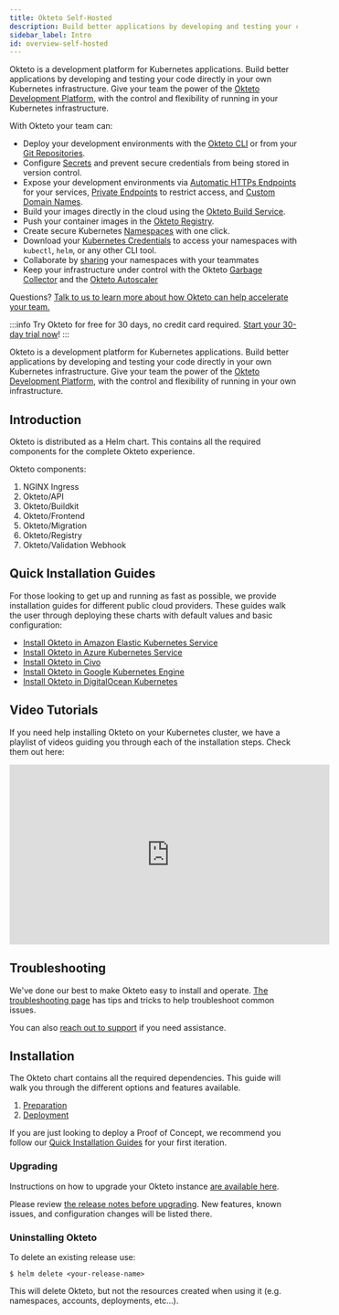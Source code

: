 ```yaml
---
title: Okteto Self-Hosted
description: Build better applications by developing and testing your code directly on your Kubernetes infrastructure
sidebar_label: Intro
id: overview-self-hosted
---
```


Okteto is a development platform for Kubernetes applications. Build better applications by developing and testing your code directly in your own Kubernetes infrastructure. Give your team the power of the [Okteto Development Platform](index.md), with the control and flexibility of running in your Kubernetes infrastructure.

With Okteto your team can:

- Deploy your development environments with the [Okteto CLI](get-started/install-okteto-cli.mdx) or from your [Git Repositories](cloud/deploy-from-git.mdx).
- Configure [Secrets](manifest/okteto-secrets.mdx) and prevent secure credentials from being stored in version control.
- Expose your development environments via [Automatic HTTPs Endpoints](core/ingress/automatic-ssl.mdx) for your services, [Private Endpoints](core/ingress/private-endpoints.mdx) to restrict access, and [Custom Domain Names](cloud/custom-domains.mdx).
- Build your images directly in the cloud using the [Okteto Build Service](core/components/build-service.mdx).
- Push your container images in the [Okteto Registry](core/components/container-registry.mdx).
- Create secure Kubernetes [Namespaces](core/components/namespaces.mdx) with one click.
- Download your [Kubernetes Credentials](core/credentials/kubernetes-credentials.mdx) to access your namespaces with `kubectl`, `helm`, or any other CLI tool.
- Collaborate by [sharing](core/components/namespaces.mdx#share-your-namespace) your namespaces with your teammates
- Keep your infrastructure under control with the Okteto [Garbage Collector](self-hosted/admin/cleanup.mdx) and the [Okteto Autoscaler](reference/helm-chart-settings.mdx#autoscaler)

Questions? [Talk to us to learn more about how Okteto can help accelerate your team.](https://okteto.com/#talktous) 

:::info
Try Okteto for free for 30 days, no credit card required. [Start your 30-day trial now](https://www.okteto.com/free-trial/)!
:::

Okteto is a development platform for Kubernetes applications. Build better applications by developing and testing your code directly in your own Kubernetes infrastructure. Give your team the power of the [Okteto Development Platform](index.md), with the control and flexibility of running in your own infrastructure.

## Introduction

Okteto is distributed as a Helm chart. This contains all the required components for the complete Okteto experience.

Okteto components:

1. NGINX Ingress
1. Okteto/API
1. Okteto/Buildkit
1. Okteto/Frontend
1. Okteto/Migration
1. Okteto/Registry
1. Okteto/Validation Webhook

## Quick Installation Guides

For those looking to get up and running as fast as possible, we provide installation guides for different public cloud providers. These guides walk the user through deploying these charts with default values and basic configuration:

- [Install Okteto in Amazon Elastic Kubernetes Service](get-started/cloud-provider-guides/eks.mdx)
- [Install Okteto in Azure Kubernetes Service](get-started/cloud-provider-guides/aks.mdx)
- [Install Okteto in Civo](get-started/cloud-provider-guides/civo.mdx)
- [Install Okteto in Google Kubernetes Engine](get-started/cloud-provider-guides/gke.mdx)
- [Install Okteto in DigitalOcean Kubernetes](get-started/cloud-provider-guides/digitalocean.mdx)

## Video Tutorials

If you need help installing Okteto on your Kubernetes cluster, we have a playlist of videos guiding you through each of the installation steps. Check them out here:

<iframe width="560" height="315" src="https://www.youtube.com/embed/videoseries?list=PLVcXGaCKg-Y0XGujg_G7vCIGd_JEAQ4Sq" title="YouTube video player" frameborder="0" allow="accelerometer; autoplay; clipboard-write; encrypted-media; gyroscope; picture-in-picture; web-share" allowfullscreen></iframe>

## Troubleshooting

We've done our best to make Okteto easy to install and operate. [The troubleshooting page](self-hosted/manage/troubleshooting.mdx) has tips and tricks to help troubleshoot common issues.

You can also [reach out to support](https://okteto.com/support) if you need assistance.

## Installation

The Okteto chart contains all the required dependencies. This guide will walk you through the different options and features available.

1. [Preparation](get-started/preparation.mdx)
2. [Deployment](get-started/quickstart-guide.mdx)

If you are just looking to deploy a Proof of Concept, we recommend you follow our [Quick Installation Guides](#quick-installation-guides) for your first iteration.

### Upgrading

Instructions on how to upgrade your Okteto instance [are available here](self-hosted/manage/upgrade.mdx).

Please review [the release notes before upgrading](release-notes.mdx). New features, known issues, and configuration changes will be listed there.

### Uninstalling Okteto

To delete an existing release use:

```console
$ helm delete <your-release-name>
```

This will delete Okteto, but not the resources created when using it (e.g. namespaces, accounts, deployments, etc...).
